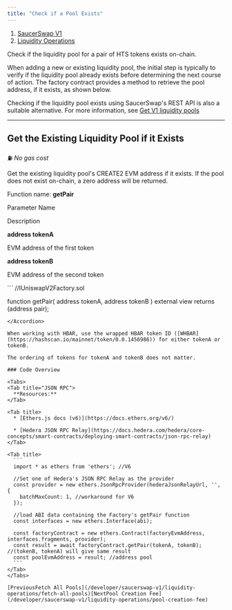 ```yaml
---
title: "Check if a Pool Exists"
---
```


1. [SaucerSwap V1](/developer/saucerswap-v1)
2. [Liquidity Operations](/developer/saucerswap-v1/liquidity-operations)

Check if the liquidity pool for a pair of HTS tokens exists on-chain.

When adding a new or existing liquidity pool, the initial step is typically to verify if the liquidity pool already exists before determining the next course of action. The factory contract provides a method to retrieve the pool address, if it exists, as shown below.

Checking if the liquidity pool exists using SaucerSwap's REST API is also a suitable alternative. For more information, see [Get V1 liquidity pools](/developer/saucerswap-v1/liquidity-operations/fetch-all-pools)

***

## Get the Existing Liquidity Pool if it Exists

⛽ *No gas cost*

Get the existing liquidity pool's CREATE2 EVM address if it exists. If the pool does not exist on-chain, a zero address will be returned.

Function name: **getPair**

Parameter Name

Description

**address tokenA**

EVM address of the first token

**address tokenB**

EVM address of the second token

<Accordion title="Solidity Interface">
  ```
  //IUniswapV2Factory.sol

  function getPair(
    address tokenA,
    address tokenB
  ) external view returns (address pair);
  ```
</Accordion>

When working with HBAR, use the wrapped HBAR token ID ([WHBAR](https://hashscan.io/mainnet/token/0.0.1456986)) for either tokenA or tokenB.

The ordering of tokens for tokenA and tokenB does not matter.

### Code Overview

<Tabs>
  <Tab title="JSON RPC">
    **Resources:**
  </Tab>

  <Tab title>
    * [Ethers.js docs (v6)](https://docs.ethers.org/v6/)

    * [Hedera JSON RPC Relay](https://docs.hedera.com/hedera/core-concepts/smart-contracts/deploying-smart-contracts/json-rpc-relay)
  </Tab>

  <Tab title>
    ```
    import * as ethers from 'ethers'; //V6

    //Set one of Hedera's JSON RPC Relay as the provider
    const provider = new ethers.JsonRpcProvider(hederaJsonRelayUrl, '', {
      batchMaxCount: 1, //workaround for V6
    });

    //load ABI data containing the Factory's getPair function
    const interfaces = new ethers.Interface(abi);

    const factoryContract = new ethers.Contract(factoryEvmAddress, interfaces.fragments, provider);
    const result = await factoryContract.getPair(tokenA, tokenB); //(tokenB, tokenA) will give same result
    const poolEvmAddress = result; //address pool
    ```
  </Tab>
</Tabs>

[PreviousFetch All Pools](/developer/saucerswap-v1/liquidity-operations/fetch-all-pools)[NextPool Creation Fee](/developer/saucerswap-v1/liquidity-operations/pool-creation-fee)
